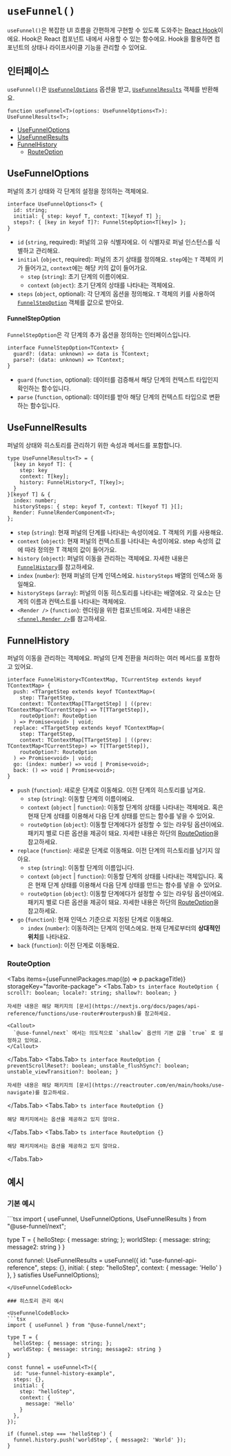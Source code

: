 
# `useFunnel()`

`useFunnel()`은 복잡한 UI 흐름을 간편하게 구현할 수 있도록 도와주는 [React Hook](https://ko.react.dev/reference/rules/rules-of-hooks)이에요. Hook은 React 컴포넌트 내에서 사용할 수 있는 함수에요. Hook을 활용하면 컴포넌트의 상태나 라이프사이클 기능을 관리할 수 있어요.

## 인터페이스

`useFunnel()`은 [`UseFunnelOptions`](#usefunneloptions) 옵션을 받고, [`UseFunnelResults`](#usefunnelresults) 객체를 반환해요.

```tsx
function useFunnel<T>(options: UseFunnelOptions<T>): UseFunnelResults<T>;
```

* [UseFunnelOptions](#usefunneloptions)
* [UseFunnelResults](#usefunnelresults)
* [FunnelHistory](#funnelhistory)
  * [RouteOption](#routeoption)

## UseFunnelOptions

퍼널의 초기 상태와 각 단계의 설정을 정의하는 객체에요.

```tsx
interface UseFunnelOptions<T> {
  id: string;
  initial: { step: keyof T, context: T[keyof T] };
  steps?: { [key in keyof T]?: FunnelStepOption<T[key]> };
}
```

- `id` (`string`, required): 퍼널의 고유 식별자에요. 이 식별자로 퍼널 인스턴스를 식별하고 관리해요.
- `initial` (`object`, required): 퍼널의 초기 상태를 정의해요. `step`에는 `T` 객체의 키가 들어가고, `context`에는 해당 키의 값이 들어가요.
  - `step` (`string`): 초기 단계의 이름이에요.
  - `context` (`object`): 초기 단계의 상태를 나타내는 객체에요.
- `steps` (`object`, optional): 각 단계의 옵션을 정의해요. `T` 객체의 키를 사용하여 [`FunnelStepOption`](#funnelstepoption) 객체를 값으로 받아요.

#### FunnelStepOption

`FunnelStepOption`은 각 단계의 추가 옵션을 정의하는 인터페이스입니다.

```tsx
interface FunnelStepOption<TContext> {
  guard?: (data: unknown) => data is TContext;
  parse?: (data: unknown) => TContext;
}
```
- `guard` (`function`, optional): 데이터를 검증해서 해당 단계의 컨텍스트 타입인지 확인하는 함수입니다.
- `parse` (`function`, optional): 데이터를 받아 해당 단계의 컨텍스트 타입으로 변환하는 함수입니다.

## UseFunnelResults

퍼널의 상태와 히스토리를 관리하기 위한 속성과 메서드를 포함합니다.

```tsx
type UseFunnelResults<T> = {
  [key in keyof T]: {
    step: key
    context: T[key];
    history: FunnelHistory<T, T[key]>;
  }
}[keyof T] & {
  index: number;
  historySteps: { step: keyof T, context: T[keyof T] }[];
  Render: FunnelRenderComponent<T>;
};
```
- `step` (`string`): 현재 퍼널의 단계를 나타내는 속성이에요. T 객체의 키를 사용해요.
- `context` (`object`): 현재 퍼널의 컨텍스트를 나타내는 속성이에요. step 속성의 값에 따라 정의한 T 객체의 값이 들어가요.
- `history` (`object`): 퍼널의 이동을 관리하는 객체에요. 자세한 내용은 [`FunnelHistory`](#funnelhistory)를 참고하세요.
- `index` (`number`): 현재 퍼널의 단계 인덱스에요. `historySteps` 배열의 인덱스와 동일해요.
- `historySteps` (`array`): 퍼널의 이동 히스토리를 나타내는 배열에요. 각 요소는 단계의 이름과 컨텍스트를 나타내는 객체에요.
- `<Render />` (`function`): 렌더링을 위한 컴포넌트에요. 자세한 내용은 [`<funnel.Render />`](./funnel-render.mdx)를 참고하세요.

## FunnelHistory

퍼널의 이동을 관리하는 객체에요. 퍼널의 단계 전환을 처리하는 여러 메서드를 포함하고 있어요.

```tsx
interface FunnelHistory<TContextMap, TCurrentStep extends keyof TContextMap> {
  push: <TTargetStep extends keyof TContextMap>(
    step: TTargetStep,
    context: TContextMap[TTargetStep] | ((prev: TContextMap<TCurrentStep>) => T[TTargetStep]),
    routeOption?: RouteOption
  ) => Promise<void> | void;
  replace: <TTargetStep extends keyof TContextMap>(
    step: TTargetStep,
    context: TContextMap[TTargetStep] | ((prev: TContextMap<TCurrentStep>) => T[TTargetStep]),
    routeOption?: RouteOption
  ) => Promise<void> | void;
  go: (index: number) => void | Promise<void>;
  back: () => void | Promise<void>;
}
```

- `push` (`function`): 새로운 단계로 이동해요. 이전 단계의 히스토리를 남겨요.
  - `step` (`string`): 이동할 단계의 이름이에요.
  - `context` (`object` | `function`): 이동할 단계의 상태를 나타내는 객체에요. 혹은 현재 단계 상태를 이용해서 다음 단계 상태를 만드는 함수를 넣을 수 있어요.
  - `routeOption` (`object`): 이동할 단계에다가 설정할 수 있는 라우팅 옵션이에요. 패키지 별로 다른 옵션을 제공이 돼요. 자세한 내용은 하단의 [RouteOption](#routeoption)을 참고하세요.
- `replace` (`function`): 새로운 단계로 이동해요. 이전 단계의 히스토리를 남기지 않아요.
  - `step` (`string`): 이동할 단계의 이름입니다.
  - `context` (`object` | `function`): 이동할 단계의 상태를 나타내는 객체입니다. 혹은 현재 단계 상태를 이용해서 다음 단계 상태를 만드는 함수를 넣을 수 있어요.
  - `routeOption` (`object`): 이동할 단계에다가 설정할 수 있는 라우팅 옵션이에요. 패키지 별로 다른 옵션을 제공이 돼요. 자세한 내용은 하단의 [RouteOption](#routeoption)을 참고하세요.
- `go` (`function`): 현재 인덱스 기준으로 지정된 단계로 이동해요.
  - `index` (`number`): 이동하려는 단계의 인덱스에요. 현재 단계로부터의 **상대적인 위치**를 나타내요.
- `back` (`function`): 이전 단계로 이동해요.

### RouteOption

<Tabs items={useFunnelPackages.map((p) => p.packageTitle)} storageKey="favorite-package">
  <Tabs.Tab>
    ```ts
    interface RouteOption {
      scroll?: boolean;
      locale?: string;
      shallow?: boolean;
    }
    ```

    자세한 내용은 해당 패키지의 [문서](https://nextjs.org/docs/pages/api-reference/functions/use-router#routerpush)를 참고하세요.

    <Callout>
      `@use-funnel/next` 에서는 의도적으로 `shallow` 옵션의 기본 값을 `true` 로 설정하고 있어요.
    </Callout>
  </Tabs.Tab>
  <Tabs.Tab>
    ```ts
    interface RouteOption {
      preventScrollReset?: boolean;
      unstable_flushSync?: boolean;
      unstable_viewTransition?: boolean;
    }
    ```

    자세한 내용은 해당 패키지의 [문서](https://reactrouter.com/en/main/hooks/use-navigate)를 참고하세요.
  </Tabs.Tab>
  <Tabs.Tab>
    ```ts
    interface RouteOption {}
    ```

    해당 패키지에서는 옵션을 제공하고 있지 않아요.
  </Tabs.Tab>
  <Tabs.Tab>
    ```ts
    interface RouteOption {}
    ```

    해당 패키지에서는 옵션을 제공하고 있지 않아요.
  </Tabs.Tab>
</Tabs>

## 예시

### 기본 예시

<UseFunnelCodeBlock>
```tsx
import { useFunnel, UseFunnelOptions, UseFunnelResults } from "@use-funnel/next";

type T = {
  helloStep: { message: string; };
  worldStep: { message: string; message2: string }
}

const funnel: UseFunnelResults<T> = useFunnel<T>({
  id: "use-funnel-api-reference",
  steps: {},
  initial: {
    step: "helloStep",
    context: {
      message: 'Hello'
    }
  },
} satisfies UseFunnelOptions<T>);
```
</UseFunnelCodeBlock>

### 히스토리 관리 예시

<UseFunnelCodeBlock>
```tsx
import { useFunnel } from "@use-funnel/next";

type T = {
  helloStep: { message: string; };
  worldStep: { message: string; message2: string }
}

const funnel = useFunnel<T>({
  id: "use-funnel-history-example",
  steps: {},
  initial: {
    step: "helloStep",
    context: {
      message: 'Hello'
    }
  },
});

if (funnel.step === 'helloStep') {
  funnel.history.push('worldStep', { message2: 'World' });
}
```
</UseFunnelCodeBlock>